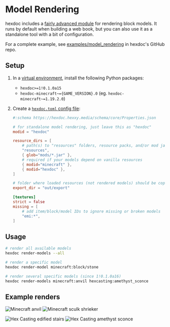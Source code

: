 # Model Rendering

hexdoc includes a [fairly advanced module](../../textures) for rendering block models. It runs by default when building a web book, but you can also use it as a standalone tool with a bit of configuration.

For a complete example, see [examples/model_rendering](https://github.com/hexdoc-dev/hexdoc/tree/main/examples/model_rendering) in hexdoc's GitHub repo.

## Setup

1. In a [virtual environment](https://packaging.python.org/en/latest/guides/installing-using-pip-and-virtual-environments/#create-and-use-virtual-environments), install the following Python packages:
   * `hexdoc>=1!0.1.0a15`
   * `hexdoc-minecraft~={GAME_VERSION}.0` (eg. `hexdoc-minecraft~=1.19.2.0`)
2. Create a [`hexdoc.toml` config file](../../configuration):

    ```toml title="hexdoc.toml"
    #:schema https://hexdoc.hexxy.media/schema/core/Properties.json

    # for standalone model rendering, just leave this as "hexdoc"
    modid = "hexdoc"

    resource_dirs = [
        # path(s) to "resources" folders, resource packs, and/or mod jars where your models and textures are located
        "resources",
        { glob="mods/*.jar" },
        # required if your models depend on vanilla resources
        { modid="minecraft" },
        { modid="hexdoc" },
    ]

    # folder where loaded resources (not rendered models) should be copied to
    export_dir = "out/export"

    [textures]
    strict = false
    missing = [
        # add item/block/model IDs to ignore missing or broken models
        "emi:*",
    ]
    ```

## Usage

```sh
# render all available models
hexdoc render-models --all

# render a specific model
hexdoc render-model minecraft:block/stone

# render several specific models (since 1!0.1.0a16)
hexdoc render-models minecraft:anvil hexcasting:amethyst_sconce
```

## Example renders

![Minecraft anvil](anvil.png)
![Minecraft sculk shrieker](sculk_shrieker.png)

![Hex Casting edified stairs](edified_stairs.png)
![Hex Casting amethyst sconce](amethyst_sconce.png)
